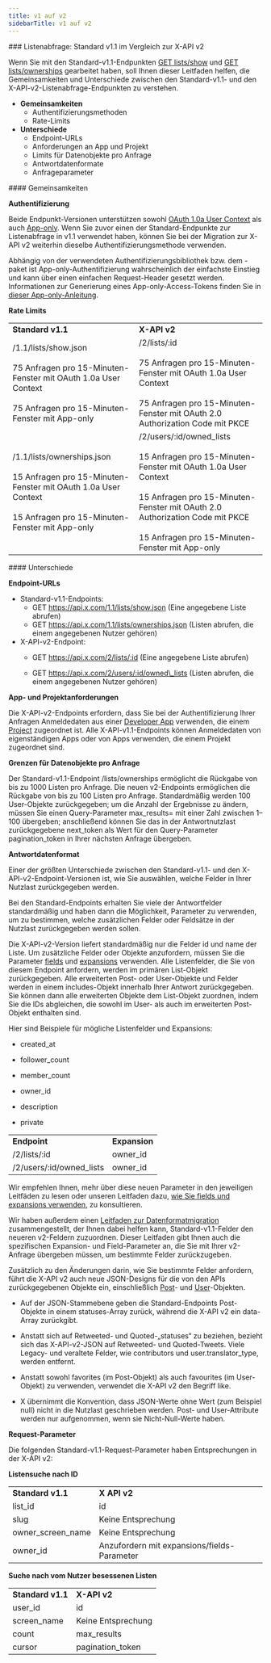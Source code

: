 ```yaml
---
title: v1 auf v2
sidebarTitle: v1 auf v2
---
```



<div id="list-lookup-standard-v11-compared-to-x-api-v2">
  ### Listenabfrage: Standard v1.1 im Vergleich zur X-API v2
</div>

Wenn Sie mit den Standard-v1.1-Endpunkten [GET lists/show](https://developer.x.com/en/docs/twitter-api/v1/accounts-and-users/create-manage-lists/api-reference/get-lists-show) und [GET lists/ownerships](https://developer.x.com/en/docs/twitter-api/v1/accounts-and-users/create-manage-lists/api-reference/get-lists-ownerships) gearbeitet haben, soll Ihnen dieser Leitfaden helfen, die Gemeinsamkeiten und Unterschiede zwischen den Standard-v1.1- und den X-API-v2-Listenabfrage-Endpunkten zu verstehen.

- **Gemeinsamkeiten**
  - Authentifizierungsmethoden
  - Rate-Limits
- **Unterschiede**
  - Endpoint-URLs
  - Anforderungen an App und Projekt
  - Limits für Datenobjekte pro Anfrage
  - Antwortdatenformate
  - Anfrageparameter

<div id="similarities">
  #### Gemeinsamkeiten
</div>

**Authentifizierung**

Beide Endpunkt-Versionen unterstützen sowohl [OAuth 1.0a User Context](/de/resources/fundamentals/authentication#oauth-1-0a-2) als auch [App-only](/de/resources/fundamentals/authentication#app-only-authentication-and-oauth-2-0-bearer-token). Wenn Sie zuvor einen der Standard-Endpunkte zur Listenabfrage in v1.1 verwendet haben, können Sie bei der Migration zur X-API v2 weiterhin dieselbe Authentifizierungsmethode verwenden.

Abhängig von der verwendeten Authentifizierungsbibliothek bzw. dem -paket ist App-only-Authentifizierung wahrscheinlich der einfachste Einstieg und kann über einen einfachen Request-Header gesetzt werden. Informationen zur Generierung eines App-only-Access-Tokens finden Sie in [dieser App-only-Anleitung](/de/resources/fundamentals/authentication#using-and-generating-an-app-only-bearer-token).

**Rate Limits**

|     |     |
| :--- | :--- |
| **Standard v1.1** | **X-API v2** |
| /1.1/lists/show.json<br /><br />75 Anfragen pro 15-Minuten-Fenster mit OAuth 1.0a User Context<br /><br />75 Anfragen pro 15-Minuten-Fenster mit App-only | /2/lists/:id<br /><br />75 Anfragen pro 15-Minuten-Fenster mit OAuth 1.0a User Context<br /><br />75 Anfragen pro 15-Minuten-Fenster mit OAuth 2.0 Authorization Code mit PKCE |
| /1.1/lists/ownerships.json<br /><br />15 Anfragen pro 15-Minuten-Fenster mit OAuth 1.0a User Context<br /><br />15 Anfragen pro 15-Minuten-Fenster mit App-only | /2/users/:id/owned\_lists<br /><br />15 Anfragen pro 15-Minuten-Fenster mit OAuth 1.0a User Context<br /><br />15 Anfragen pro 15-Minuten-Fenster mit OAuth 2.0 Authorization Code mit PKCE<br /><br />15 Anfragen pro 15-Minuten-Fenster mit App-only |

<div id="differences">
  #### Unterschiede
</div>

**Endpoint-URLs**

- Standard-v1.1-Endpoints:
  - GET https://api.x.com/1.1/lists/show.json
    (Eine angegebene Liste abrufen)
  - GET https://api.x.com/1.1/lists/ownerships.json
    (Listen abrufen, die einem angegebenen Nutzer gehören)
- X-API-v2-Endpoint:
  - GET https://api.x.com/2/lists/:id
    (Eine angegebene Liste abrufen)

  - GET https://api.x.com/2/users/:id/owned\_lists
    (Listen abrufen, die einem angegebenen Nutzer gehören)

**App- und Projektanforderungen**

Die X-API-v2-Endpoints erfordern, dass Sie bei der Authentifizierung Ihrer Anfragen Anmeldedaten aus einer [Developer App](/de/resources/fundamentals/developer-apps) verwenden, die einem [Project](/de/resources/fundamentals/projects) zugeordnet ist. Alle X-API-v1.1-Endpoints können Anmeldedaten von eigenständigen Apps oder von Apps verwenden, die einem Projekt zugeordnet sind.

**Grenzen für Datenobjekte pro Anfrage**

Der Standard-v1.1-Endpoint /lists/ownerships ermöglicht die Rückgabe von bis zu 1000 Listen pro Anfrage. Die neuen v2-Endpoints ermöglichen die Rückgabe von bis zu 100 Listen pro Anfrage. Standardmäßig werden 100 User-Objekte zurückgegeben; um die Anzahl der Ergebnisse zu ändern, müssen Sie einen Query-Parameter max\_results= mit einer Zahl zwischen 1–100 übergeben; anschließend können Sie das in der Antwortnutzlast zurückgegebene next\_token als Wert für den Query-Parameter pagination\_token in Ihrer nächsten Anfrage übergeben.

**Antwortdatenformat**

Einer der größten Unterschiede zwischen den Standard-v1.1- und den X-API-v2-Endpoint-Versionen ist, wie Sie auswählen, welche Felder in Ihrer Nutzlast zurückgegeben werden.

Bei den Standard-Endpoints erhalten Sie viele der Antwortfelder standardmäßig und haben dann die Möglichkeit, Parameter zu verwenden, um zu bestimmen, welche zusätzlichen Felder oder Feldsätze in der Nutzlast zurückgegeben werden sollen.

Die X-API-v2-Version liefert standardmäßig nur die Felder id und name der Liste. Um zusätzliche Felder oder Objekte anzufordern, müssen Sie die Parameter [fields](/de/x-api/fundamentals/fields) und [expansions](/de/x-api/fundamentals/expansions) verwenden. Alle Listenfelder, die Sie von diesem Endpoint anfordern, werden im primären List-Objekt zurückgegeben. Alle erweiterten Post- oder User-Objekte und Felder werden in einem includes-Objekt innerhalb Ihrer Antwort zurückgegeben. Sie können dann alle erweiterten Objekte dem List-Objekt zuordnen, indem Sie die IDs abgleichen, die sowohl im User- als auch im erweiterten Post-Objekt enthalten sind. 

Hier sind Beispiele für mögliche Listenfelder und Expansions:

- created\_at

- follower\_count

- member\_count

- owner\_id

- description

- private

|     |     |
| :--- | :--- |
| **Endpoint** | **Expansion** |
| /2/lists/:id | owner\_id |
| /2/users/:id/owned\_lists | owner\_id |

Wir empfehlen Ihnen, mehr über diese neuen Parameter in den jeweiligen Leitfäden zu lesen oder unseren Leitfaden dazu, [wie Sie fields und expansions verwenden](/de/x-api/fundamentals/data-dictionary#how-to-use-fields-and-expansions), zu konsultieren. 

Wir haben außerdem einen [Leitfaden zur Datenformatmigration](/de/x-api/migrate/data-format-migration) zusammengestellt, der Ihnen dabei helfen kann, Standard-v1.1-Felder den neueren v2-Feldern zuzuordnen. Dieser Leitfaden gibt Ihnen auch die spezifischen Expansion- und Field-Parameter an, die Sie mit Ihrer v2-Anfrage übergeben müssen, um bestimmte Felder zurückzugeben. 

Zusätzlich zu den Änderungen darin, wie Sie bestimmte Felder anfordern, führt die X-API v2 auch neue JSON-Designs für die von den APIs zurückgegebenen Objekte ein, einschließlich [Post](/de/x-api/fundamentals/data-dictionary#tweet)- und [User](/de/x-api/fundamentals/data-dictionary#user)-Objekten.

- Auf der JSON-Stammebene geben die Standard-Endpoints Post-Objekte in einem statuses-Array zurück, während die X-API v2 ein data-Array zurückgibt. 

- Anstatt sich auf Retweeted- und Quoted-„statuses“ zu beziehen, bezieht sich das X-API-v2-JSON auf Retweeted- und Quoted-Tweets. Viele Legacy- und veraltete Felder, wie contributors und user.translator\_type, werden entfernt. 

- Anstatt sowohl favorites (im Post-Objekt) als auch favourites (im User-Objekt) zu verwenden, verwendet die X-API v2 den Begriff like. 

- X übernimmt die Konvention, dass JSON-Werte ohne Wert (zum Beispiel null) nicht in die Nutzlast geschrieben werden. Post- und User-Attribute werden nur aufgenommen, wenn sie Nicht-Null-Werte haben.

**Request-Parameter**

Die folgenden Standard-v1.1-Request-Parameter haben Entsprechungen in der X-API v2:

**Listensuche nach ID**

|     |     |
| :--- | :--- |
| **Standard v1.1** | **X API v2** |
| list\_id | id  |
| slug | Keine Entsprechung |
| owner\_screen\_name | Keine Entsprechung |
| owner\_id | Anzufordern mit expansions/fields-Parameter |

**Suche nach vom Nutzer besessenen Listen**

|     |     |
| :--- | :--- |
| **Standard v1.1** | **X-API v2** |
| user\_id | id  |
| screen\_name | Keine Entsprechung |
| count | max\_results |
| cursor | pagination\_token |